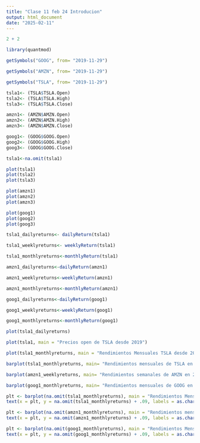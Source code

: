 ```yaml
---
title: "Clase 11 feb 24 Introducion"
output: html_document
date: "2025-02-11"
---
```


```r
2 + 2
```

```r
library(quantmod)
```

```r
getSymbols("GOOG", from= "2019-11-29")
```

```r
getSymbols("AMZN", from= "2019-11-29")
```

```r
getSymbols("TSLA", from= "2019-11-29")
```

```r
tsla1<- (TSLA$TSLA.Open)
tsla2<- (TSLA$TSLA.High)
tsla3<- (TSLA$TSLA.Close)
```

```r
amzn1<- (AMZN$AMZN.Open)
amzn2<- (AMZN$AMZN.High)
amzn3<- (AMZN$AMZN.Close)
```

```r
goog1<- (GOOG$GOOG.Open)
goog2<- (GOOG$GOOG.High)
goog3<- (GOOG$GOOG.Close)
```

```r
tsla1<-na.omit(tsla1)
```

```r
plot(tsla1)
plot(tsla2)
plot(tsla3)
```


```r
plot(amzn1)
plot(amzn2)
plot(amzn3)
```

```r
plot(goog1)
plot(goog2)
plot(goog3)
```

```r
tsla1_dailyreturns<- dailyReturn(tsla1)
```

```r
tsla1_weeklyreturns<- weeklyReturn(tsla1)
```

```r
tsla1_monthlyreturns<-monthlyReturn(tsla1)
```

```r
amzn1_dailyreturns<-dailyReturn(amzn1)
```

```r
amzn1_weeklyreturns<-weeklyReturn(amzn1)
```

```r
amzn1_monthlyreturns<-monthlyReturn(amzn1)
```

```r
goog1_dailyreturns<-dailyReturn(goog1)
```

```r
goog1_weeklyreturns<-weeklyReturn(goog1)
```

```r
goog1_monthlyreturns<-monthlyReturn(goog1)
```

```r
plot(tsla1_dailyreturns)
```

```r
plot(tsla1, main = "Precios open de TSLA desde 2019")
```

```r
plot(tsla1_monthlyreturns, main = "Rendimientos Mensuales TSLA desde 2019")
```

```r
barplot(tsla1_monthlyreturns, main= "Rendimientos mensuales de TSLA en 2019 en barras")
```

```r
barplot(amzn1_weeklyreturns, main= "Rendimientos semanales de AMZN en 2019 en barras")
```

```r
barplot(goog1_monthlyreturns, main= "Rendimientos mensuales de GOOG en 2019 en barras")
```

```r
plt <- barplot(na.omit(tsla1_monthlyreturns), main = "Rendimientos Mensuales de Open TSLA desde 2019")
text(x = plt, y = na.omit(tsla1_monthlyreturns) + .09, labels = as.character(round(na.omit(tsla1_monthlyreturns), 4)))
```

```r
plt <- barplot(na.omit(amzn1_monthlyreturns), main = "Rendimientos mensuales de Open AMZN desde 2019")
text(x = plt, y = na.omit(amzn1_monthlyreturns) + .09, labels = as.character(round(na.omit(amzn1_monthlyreturns), 4)))
```

```r
plt <- barplot(na.omit(goog1_monthlyreturns), main = "Rendimientos Mensuales de Open GOOG desde 2019")
text(x = plt, y = na.omit(goog1_monthlyreturns) + .09, labels = as.character(round(na.omit(goog1_monthlyreturns), 4)))
```



